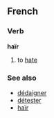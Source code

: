 ==French==
===Verb===
'''haïr'''

# to [[hate]]

===See also===
*[[dédaigner]]
*[[détester]]
*[[haïr]]